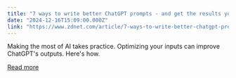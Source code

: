 ```yaml
---
title: "7 ways to write better ChatGPT prompts - and get the results you want faster"
date: "2024-12-16T15:09:00.000Z"
link: "https://www.zdnet.com/article/7-ways-to-write-better-chatgpt-prompts-and-get-the-results-you-want-faster/"
---
```


Making the most of AI takes practice. Optimizing your inputs can improve ChatGPT's outputs. Here's how.

[Read more](https://www.zdnet.com/article/7-ways-to-write-better-chatgpt-prompts-and-get-the-results-you-want-faster/)
